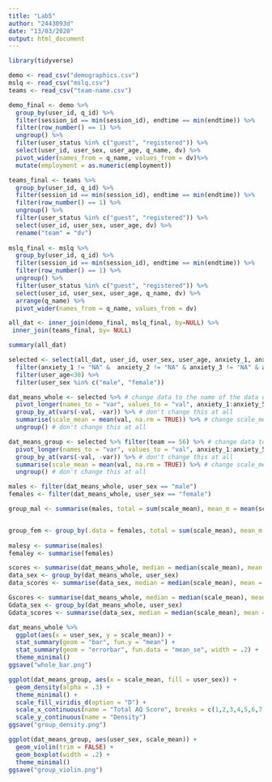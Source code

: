 ```yaml
---
title: "Lab5"
author: "2443093d"
date: "13/03/2020"
output: html_document
---
```


```r
library(tidyverse)

demo <- read_csv("demographics.csv")
mslq <- read_csv("mslq.csv")
teams <- read_csv("team-name.csv")
```

```r
demo_final <- demo %>% 
  group_by(user_id, q_id) %>% 
  filter(session_id == min(session_id), endtime == min(endtime)) %>% 
  filter(row_number() == 1) %>% 
  ungroup() %>% 
  filter(user_status %in% c("guest", "registered")) %>%
  select(user_id, user_sex, user_age, q_name, dv) %>%
  pivot_wider(names_from = q_name, values_from = dv)%>%
  mutate(employment = as.numeric(employment))

teams_final <- teams %>%
  group_by(user_id, q_id) %>% 
  filter(session_id == min(session_id), endtime == min(endtime)) %>% 
  filter(row_number() == 1) %>% 
  ungroup() %>% 
  filter(user_status %in% c("guest", "registered")) %>%
  select(user_id, user_sex, user_age, dv) %>%
  rename("team" = "dv")
  
mslq_final <- mslq %>% 
  group_by(user_id, q_id) %>% 
  filter(session_id == min(session_id), endtime == min(endtime)) %>% 
  filter(row_number() == 1) %>% 
  ungroup() %>% 
  filter(user_status %in% c("guest", "registered")) %>%
  select(user_id, user_sex, user_age, q_name, dv) %>%
  arrange(q_name) %>%
  pivot_wider(names_from = q_name, values_from = dv)
```

```r
all_dat <- inner_join(demo_final, mslq_final, by=NULL) %>% 
 inner_join(teams_final, by= NULL)
```

```r
summary(all_dat)
```

```r
selected <- select(all_dat, user_id, user_sex, user_age, anxiety_1, anxiety_2, anxiety_3, anxiety_4, anxiety_5, team) %>% 
  filter(anxiety_1 != "NA" &  anxiety_2 != "NA" & anxiety_3 != "NA" & anxiety_4 != "NA" & anxiety_5 != "NA") %>% 
  filter(user_age<30) %>% 
  filter(user_sex %in% c("male", "female"))
```

```r
dat_means_whole <- selected %>% # change data to the name of the data object you want to work from
  pivot_longer(names_to = "var", values_to = "val", anxiety_1:anxiety_5) %>% # change question_1:question_5 to the relevant variables for your sub-scale, don't change anything else 
  group_by_at(vars(-val, -var)) %>% # don't change this at all
  summarise(scale_mean = mean(val, na.rm = TRUE)) %>% # change scale_mean to the name of your sub-scale, e.g., anxiety_mean
  ungroup() # don't change this at all

dat_means_group <- selected %>% filter(team == 56) %>% # change data to the name of the data object you want to work from
  pivot_longer(names_to = "var", values_to = "val", anxiety_1:anxiety_5) %>% # change question_1:question_5 to the relevant variables for your sub-scale, don't change anything else 
  group_by_at(vars(-val, -var)) %>% # don't change this at all
  summarise(scale_mean = mean(val, na.rm = TRUE)) %>% # change scale_mean to the name of your sub-scale, e.g., anxiety_mean
  ungroup() # don't change this at all
```

```r
males <- filter(dat_means_whole, user_sex == "male")
females <- filter(dat_means_whole, user_sex == "female")
```

```r

group_mal <- summarise(males, total = sum(scale_mean), mean_m = mean(scale_mean))


group_fem <- group_by(.data = females, total = sum(scale_mean), mean_m = mean(scale_mean))                      
                      
malesy <- summarise(males)
femaley <- summarise(females)
```

```r
scores <- summarise(dat_means_whole, median = median(scale_mean), mean = mean(scale_mean))
data_sex <- group_by(dat_means_whole, user_sex)
data_scores <- summarise(data_sex, median = median(scale_mean), mean = mean(scale_mean))

Gscores <- summarise(dat_means_whole, median = median(scale_mean), mean = mean(scale_mean))
Gdata_sex <- group_by(dat_means_whole, user_sex)
Gdata_scores <- summarise(data_sex, median = median(scale_mean), mean = mean(scale_mean))
```

```r
dat_means_whole %>%
  ggplot(aes(x = user_sex, y = scale_mean)) +
  stat_summary(geom = "bar", fun.y = "mean") +
  stat_summary(geom = "errorbar", fun.data = "mean_se", width = .2) +
  theme_minimal()
ggsave("whole_bar.png")
```

```r
ggplot(dat_means_group, aes(x = scale_mean, fill = user_sex)) +
  geom_density(alpha = .3) +
  theme_minimal() +
  scale_fill_viridis_d(option = "D") +
  scale_x_continuous(name = "Total AQ Score", breaks = c(1,2,3,4,5,6,7,8,9,10)) +
  scale_y_continuous(name = "Density")
ggsave("group_density.png")
```

```r
ggplot(dat_means_group, aes(user_sex, scale_mean)) +
  geom_violin(trim = FALSE) +
  geom_boxplot(width = .2) +
  theme_minimal()
ggsave("group_violin.png")
```

